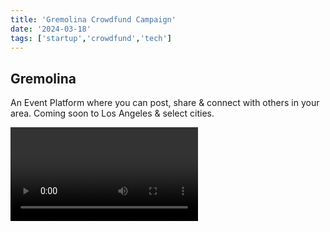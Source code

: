 ```yaml
---
title: 'Gremolina Crowdfund Campaign'
date: '2024-03-18'
tags: ['startup','crowdfund','tech']
---
```

## Gremolina

An Event Platform where you can post, share & connect with others in your area. Coming soon to Los Angeles & select cities.

<Video id="4DvJxhNK6N4" />

### Fundraising Goal:

For this campaign, our goal is set at $75k and proceeds will be applied directly to the expansion of our Startup. The campaign tracker will be updated weekly and raffle winners will be notified via the email you completed your contribution with.

Read more below for further details.

[Contribute](https://buy.stripe.com/28o4hP75Hdn42lOaEE)

## Founder Spotlight

<CustomImage src="https://raw.githubusercontent.com/ehawyeehaw/nublogposts/main/images/newMeBg.jpg" alt="Founder" />

#### Chris Jaramillo

Howdy all, I'm a US Navy Veteran with an appetite for adventure. My time with the US Navy Special Warfare community completely changed my entire perspective and opened my eyes to the true possibilities of life. In addition, my experiences at Rescue Swimmer School deeply ingrained my mindset to adopt resiliency, humbleness and absolute tenacity towards my goals.

Post military service, I'd continued on at the University of Washington as an aspiring Entrepreneur. Being surrounded by great minds inspired me to push myself even further to wear multiple hats, one of those eventually being the hat of a Software Engineer.

Four years and some change, here we are.

## Why Gremolina?

> There's tons of innovative and popular apps serving the same purpose already, what makes you any different?

### Community

We're building Gremolina with community at the forefront, as it stands, there isn't an app or product that we use regularly that fosters the connection we're looking for. Trust me, we've tried them all during the lulls of the pandemic and not much has changed since. Sure, we've seen a newer nameless competitor pop up, yet it still lacks the element of connection we're seeking.

We want users to make real connections long term and in the same sense, Gremolina can also be a place where travelers can pick up and go to something fun at a whims notice!

In addition, we're building features to help users rate the validity of events and also, be able to showcase their participation to events with an achievements system. We're going to Gamify the experience, if you will.

### UI / UX

We believe the platform should be as fun and creative as its user base, splashes of color, personality and simple to use! We want all users to easily be able to post and share their events without overcomplicating the process, built with simplicity with effectiveness towards real engagement/turn out. Whether your a participant of events, small business, midsize, or large business, we want to cultivate an experience that serves all. 

### Next Steps

We've been currently running successful beta periods testing different variations of our platform and have clear direction for the road ahead. We anticipate a Summer 2024 Web launch, with IOS and Android following shortly after.

### Perks of Contributing:

At Gremolina we're very excited about launch and we would like for you to be as well. With that being said, we want to give back to those who have contributed to our cause.

Every contribution made will receive a personalized thank you email and you will also be entered in our raffle to win a $500 gift card of your choice, held every $10k. The goal tracker will be updated weekly and raffle winners will be notified via email.

#### Contributions of $500+

You will be entered in the raffle, as well as, receive a Gremolina Merch bundle, following the end of the Crowdfund campaign. For those in this tier, please reply back to the personalized email sent to you with the address you wish your Gremolina Merch bundle to be shipped to.

### Thank you!

As always, we thank you and appreciate your support and contributions!

[Contribute](https://buy.stripe.com/28o4hP75Hdn42lOaEE)


